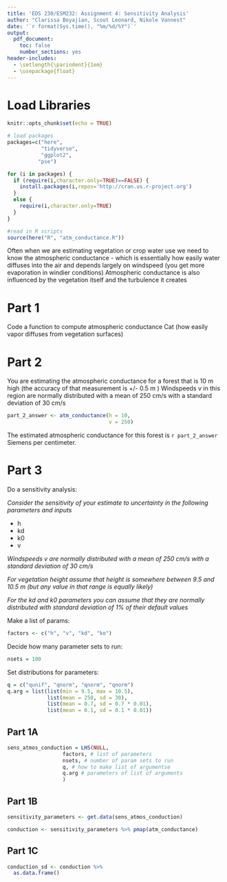 ```yaml
---
title: 'EDS 230/ESM232: Assignment 4: Sensitivity Analysis'
author: "Clarissa Boyajian, Scout Leonard, Nikole Vannest"
date: '`r format(Sys.time(), "%m/%d/%Y")`'
output: 
  pdf_document:
    toc: false
    number_sections: yes
header-includes:
  - \setlength{\parindent}{1em}
  - \usepackage{float}
---
```


# Load Libraries

```r
knitr::opts_chunk$set(echo = TRUE)

# load packages
packages=c("here",
           "tidyverse",
           "ggplot2",
          "pse")

for (i in packages) {
  if (require(i,character.only=TRUE)==FALSE) {
    install.packages(i,repos='http://cran.us.r-project.org')
  }
  else {
    require(i,character.only=TRUE)
  }
}

#read in R scripts
source(here("R", "atm_conductance.R"))
```

Often when we are estimating vegetation or crop water use we need to know the atmospheric conductance - which is essentially how easily water diffuses into the air and depends largely on windspeed (you get more evaporation in windier conditions) Atmospheric conductance is also influenced by the vegetation itself and the turbulence it creates

# Part 1

Code a function to compute atmospheric conductance Cat (how easily vapor diffuses from vegetation surfaces)

# Part 2

You are estimating the atmospheric conductance for a forest that is 10 m high (the accuracy of that measurement is +/- 0.5 m ) Windspeeds v in this region are normally distributed with a mean of 250 cm/s with a standard deviation of 30 cm/s

```r
part_2_answer <- atm_conductance(h = 10,
                                 v = 250)
```

The estimated atmospheric conductance for this forest is `r part_2_answer` Siemens per centimeter.

# Part 3

Do a sensitivity analysis: 

_Consider the sensitivity of your estimate to uncertainty in the following parameters and inputs_

- h
- kd
- k0
- v

_Windspeeds v are normally distributed with a mean of 250 cm/s with a standard deviation of 30 cm/s_

_For vegetation height assume that height is somewhere between 9.5 and 10.5 m (but any value in that range is equally likely)_ 

_For the kd and k0 parameters you can assume that they are normally distributed with standard deviation of 1% of their default values_

Make a list of params: 
```r
factors <- c("h", "v", "kd", "ko")
```

Decide how many parameter sets to run: 
```r
nsets = 100
```

Set distributions for parameters: 
```r
q = c("qunif", "qnorm", "qnorm", "qnorm")
q.arg = list(list(min = 9.5, max = 10.5), 
             list(mean = 250, sd = 30), 
             list(mean = 0.7, sd = 0.7 * 0.01),
             list(mean = 0.1, sd = 0.1 * 0.01))
```

## Part 1A

```r
sens_atmos_conduction = LHS(NULL, 
                  factors, # list of parameters
                  nsets, # number of param sets to run
                  q, # how to make list of argumentse
                  q.arg # parameters of list of arguments
                  ) 
```

## Part 1B

```r
sensitivity_parameters <- get.data(sens_atmos_conduction)

conduction <- sensitivity_parameters %>% pmap(atm_conductance)
```

## Part 1C

```r
conduction_sd <- conduction %>% 
  as.data.frame()
```

